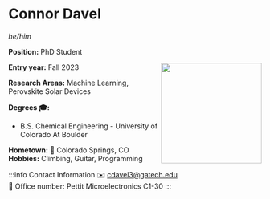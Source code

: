 


# Connor Davel
*he/him*

**Position:** PhD Student

<img src={profImage} width="200" align="right"/> 

**Entry year:** Fall 2023<br/>

**Research Areas:** Machine Learning, Perovskite Solar Devices

**Degrees 🎓:**
- B.S. Chemical Engineering - University of Colorado At Boulder

**Hometown:** 🏡  Colorado Springs, CO<br/>
**Hobbies:** Climbing, Guitar, Programming

:::info Contact Information
✉️ cdavel3@gatech.edu <br/>
📍 Office number: Pettit Microelectronics C1-30
:::